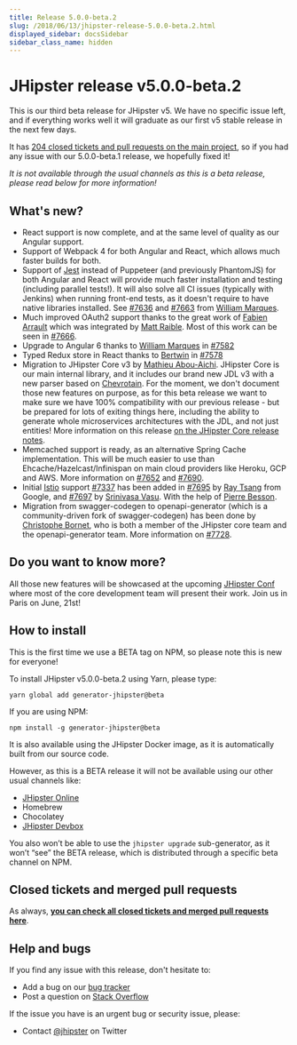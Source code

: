 ```yaml
---
title: Release 5.0.0-beta.2
slug: /2018/06/13/jhipster-release-5.0.0-beta.2.html
displayed_sidebar: docsSidebar
sidebar_class_name: hidden
---
```


JHipster release v5.0.0-beta.2
==================

This is our third beta release for JHipster v5. We have no specific issue left, and if everything works well it will graduate as our first v5 stable release in the next few days.

It has [204 closed tickets and pull requests on the main project](https://github.com/jhipster/generator-jhipster/issues?q=milestone%3A5.0.0-beta.2+is%3Aclosed), so if you had any issue with our 5.0.0-beta.1 release, we hopefully fixed it!

_It is not available through the usual channels as this is a beta release, please read below for more information!_

What's new?
----------

- React support is now complete, and at the same level of quality as our Angular support.
- Support of Webpack 4 for both Angular and React, which allows much faster builds for both.
- Support of [Jest](https://facebook.github.io/jest/) instead of Puppeteer (and previously PhantomJS) for both Angular and React will provide much faster installation and testing (including parallel tests!). It will also solve all CI issues (typically with Jenkins) when running front-end tests, as it doesn't require to have native libraries installed. See [#7636](https://github.com/jhipster/generator-jhipster/pull/7636) and [#7663](https://github.com/jhipster/generator-jhipster/pull/7663) from [William Marques](https://github.com/wmarques).
- Much improved OAuth2 support thanks to the great work of [Fabien Arrault](https://github.com/farrault) which was integrated by [Matt Raible](https://github.com/mraible). Most of this work can be seen in [#7666](https://github.com/jhipster/generator-jhipster/pull/7666).
- Upgrade to Angular 6 thanks to [William Marques](https://github.com/wmarques) in [#7582](https://github.com/jhipster/generator-jhipster/pull/7582)
- Typed Redux store in React thanks to [Bertwin](https://github.com/bertwin) in [#7578](https://github.com/jhipster/generator-jhipster/pull/7578)
- Migration to JHipster Core v3 by [Mathieu Abou-Aichi](https://github.com/MathieuAA). JHipster Core is our main internal library, and it includes our brand new JDL v3 with a new parser based on [Chevrotain](https://github.com/SAP/chevrotain). For the moment, we don't document those new features on purpose, as for this beta release we want to make sure we have 100% compatibility with our previous release - but be prepared for lots of exiting things here, including the ability to generate whole microservices architectures with the JDL, and not just entities! More information on this release [on the JHipster Core release notes](https://github.com/jhipster/jhipster-core/releases/tag/v3.0.0).
- Memcached support is ready, as an alternative Spring Cache implementation. This will be much easier to use than Ehcache/Hazelcast/Infinispan on main cloud providers like Heroku, GCP and AWS. More information on [#7652](https://github.com/jhipster/generator-jhipster/pull/7652) and [#7690](https://github.com/jhipster/generator-jhipster/issues/7690).
- Initial [Istio](https://istio.io/) support [#7337](https://github.com/jhipster/generator-jhipster/issues/7337) has been added in [#7695](https://github.com/jhipster/generator-jhipster/pull/7695) by [Ray Tsang](https://github.com/saturnism) from Google, and [#7697](https://github.com/jhipster/generator-jhipster/pull/7697) by [Srinivasa Vasu](https://github.com/srinivasa-vasu). With the help of [Pierre Besson](https://github.com/PierreBesson).
- Migration from swagger-codegen to openapi-generator (which is a community-driven fork of swagger-codegen) has been done by [Christophe Bornet](https://github.com/cbornet), who is both a member of the JHipster core team and the openapi-generator team. More information on [#7728](https://github.com/jhipster/generator-jhipster/pull/7728).



Do you want to know more?
------------

All those new features will be showcased at the upcoming [JHipster Conf](https://jhipster-conf.github.io/) where most of the core development team will present their work. Join us in Paris on June, 21st!

How to install
------------

This is the first time we use a BETA tag on NPM, so please note this is new for everyone!

To install JHipster v5.0.0-beta.2 using Yarn, please type:

    yarn global add generator-jhipster@beta

If you are using NPM:

```
npm install -g generator-jhipster@beta
```

It is also available using the JHipster Docker image, as it is automatically built from our source code.

However, as this is a BETA release it will not be available using our other usual channels like:

- [JHipster Online](https://start.jhipster.tech)
- Homebrew
- Chocolatey
- [JHipster Devbox](https://github.com/jhipster/jhipster-devbox)

You also won’t be able to use the `jhipster upgrade` sub-generator, as it won’t “see” the BETA release, which is distributed through a specific beta channel on NPM.

Closed tickets and merged pull requests
------------
As always, __[you can check all closed tickets and merged pull requests here](https://github.com/jhipster/generator-jhipster/issues?q=milestone%3A5.0.0-beta.2+is%3Aclosed)__.

Help and bugs
--------------

If you find any issue with this release, don't hesitate to:

- Add a bug on our [bug tracker](https://github.com/jhipster/generator-jhipster/issues?state=open)
- Post a question on [Stack Overflow](http://stackoverflow.com/tags/jhipster/info)

If the issue you have is an urgent bug or security issue, please:

- Contact [@jhipster](https://twitter.com/jhipster) on Twitter
